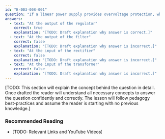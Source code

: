 ```yaml
---
id: "B-003-008-001"
question: "If a linear power supply provides overvoltage protection, where is the voltage monitored?"
answers:
  - text: "At the output of the regulator"
    correct: true
    explanation: "[TODO: Draft explanation why answer is correct.]"
  - text: "At the output of the filter"
    correct: false
    explanation: "[TODO: Draft explanation why answer is incorrect.]"
  - text: "At the input of the rectifier"
    correct: false
    explanation: "[TODO: Draft explanation why answer is incorrect.]"
  - text: "At the input of the transformer"
    correct: false
    explanation: "[TODO: Draft explanation why answer is incorrect.]"
---
```


[TODO: This section will explain the concept behind the question in detail. Once drafted the reader will understand all necessary concepts to answer the question confidently and correctly. The lesson will follow pedagogy best-practices and assume the reader is starting with no previous knowledge.]

### Recommended Reading

- [TODO: Relevant Links and YouTube Videos]
